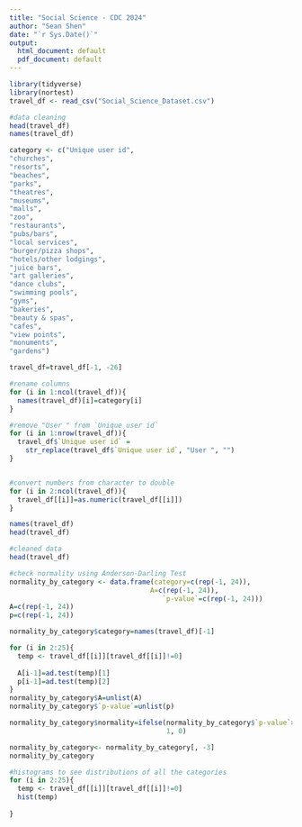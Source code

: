 ```yaml
---
title: "Social Science - CDC 2024"
author: "Sean Shen"
date: "`r Sys.Date()`"
output:
  html_document: default
  pdf_document: default
---
```


```r
library(tidyverse)
library(nortest)
travel_df <- read_csv("Social_Science_Dataset.csv")
```


```r
#data cleaning
head(travel_df)
names(travel_df)

category <- c("Unique user id",
"churches",
"resorts",
"beaches", 
"parks", 
"theatres", 
"museums", 
"malls", 
"zoo", 
"restaurants", 
"pubs/bars", 
"local services",
"burger/pizza shops", 
"hotels/other lodgings", 
"juice bars", 
"art galleries", 
"dance clubs", 
"swimming pools", 
"gyms", 
"bakeries",
"beauty & spas", 
"cafes",
"view points",
"monuments",
"gardens")

travel_df=travel_df[-1, -26]

#rename columns
for (i in 1:ncol(travel_df)){
  names(travel_df)[i]=category[i]
}

#remove "User " from `Unique user id`
for (i in 1:nrow(travel_df)){
  travel_df$`Unique user id` = 
    str_replace(travel_df$`Unique user id`, "User ", "")
}


#convert numbers from character to double
for (i in 2:ncol(travel_df)){
  travel_df[[i]]=as.numeric(travel_df[[i]])
}

names(travel_df)
head(travel_df)

```

```r
#cleaned data
head(travel_df)
```


```r
#check normality using Anderson-Darling Test
normality_by_category <- data.frame(category=c(rep(-1, 24)),
                                   A=c(rep(-1, 24)), 
                                      `p-value`=c(rep(-1, 24)))
A=c(rep(-1, 24))
p=c(rep(-1, 24))

normality_by_category$category=names(travel_df)[-1]

for (i in 2:25){
  temp <- travel_df[[i]][travel_df[[i]]!=0]
  
  A[i-1]=ad.test(temp)[1]
  p[i-1]=ad.test(temp)[2]
}
normality_by_category$A=unlist(A)
normality_by_category$`p-value`=unlist(p)

normality_by_category$normality=ifelse(normality_by_category$`p-value`>=0.05, 
                                       1, 0)

normality_by_category<- normality_by_category[, -3]
normality_by_category
```

```r
#histograms to see distributions of all the categories
for (i in 2:25){
  temp <- travel_df[[i]][travel_df[[i]]!=0]
  hist(temp)
  
}
```

